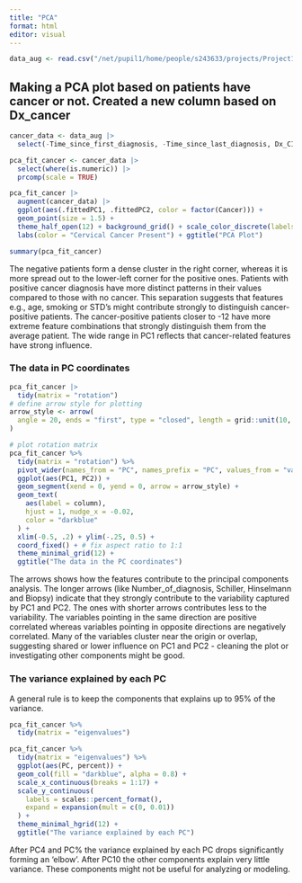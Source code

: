 ```yaml
---
title: "PCA"
format: html
editor: visual
---
```

```r
data_aug <- read.csv("/net/pupil1/home/people/s243633/projects/Project19/Data/03_data_aug.csv")
```


## Making a PCA plot based on patients have cancer or not. Created a new column based on Dx_cancer
```r
cancer_data <- data_aug |> 
  select(-Time_since_first_diagnosis, -Time_since_last_diagnosis, Dx_CIN) |> drop_na()

pca_fit_cancer <- cancer_data |> 
  select(where(is.numeric)) |>  
  prcomp(scale = TRUE)

pca_fit_cancer |> 
  augment(cancer_data) |> 
  ggplot(aes(.fittedPC1, .fittedPC2, color = factor(Cancer))) + 
  geom_point(size = 1.5) +
  theme_half_open(12) + background_grid() + scale_color_discrete(labels = c("0" = "Negative", "1" = "Positive")) +
  labs(color = "Cervical Cancer Present") + ggtitle("PCA Plot")

summary(pca_fit_cancer)

```
The negative patients form a dense cluster in the right corner, whereas it is more spread out to the lower-left corner for the positive ones. Patients with positive cancer diagnosis have more distinct patterns in their values compared to those with no cancer. This separation suggests that features e.g., age, smoking or STD's might contribute strongly to distinguish cancer-positive patients. The cancer-positive patients closer to -12 have more extreme feature combinations that strongly distinguish them from the average patient. The wide range in PC1 reflects that cancer-related features have strong influence. 

### The data in PC coordinates
```r
pca_fit_cancer |> 
  tidy(matrix = "rotation")
# define arrow style for plotting
arrow_style <- arrow(
  angle = 20, ends = "first", type = "closed", length = grid::unit(10, "pt")
)

# plot rotation matrix
pca_fit_cancer %>%
  tidy(matrix = "rotation") %>%
  pivot_wider(names_from = "PC", names_prefix = "PC", values_from = "value") %>%
  ggplot(aes(PC1, PC2)) +
  geom_segment(xend = 0, yend = 0, arrow = arrow_style) +
  geom_text(
    aes(label = column),
    hjust = 1, nudge_x = -0.02, 
    color = "darkblue"
  ) +
  xlim(-0.5, .2) + ylim(-.25, 0.5) +
  coord_fixed() + # fix aspect ratio to 1:1
  theme_minimal_grid(12) +
  ggtitle("The data in the PC coordinates")

```
The arrows shows how the features contribute to the principal components analysis. The longer arrows (like Number_of_diagnosis, Schiller, Hinselmann and Biopsy) indicate that they strongly contribute to the variability captured by PC1 and PC2. The ones with shorter arrows contributes less to the variability. The variables pointing in the same direction are positive correlated whereas variables pointing in opposite directions are negatively correlated. Many of the variables cluster near the origin or overlap, suggesting shared or lower influence on PC1 and PC2 - cleaning the plot or investigating other components might be good.


### The variance explained by each PC

A general rule is to keep the components that explains up to 95% of the variance.
```r
pca_fit_cancer %>%
  tidy(matrix = "eigenvalues")

pca_fit_cancer %>%
  tidy(matrix = "eigenvalues") %>%
  ggplot(aes(PC, percent)) +
  geom_col(fill = "darkblue", alpha = 0.8) +
  scale_x_continuous(breaks = 1:17) +
  scale_y_continuous(
    labels = scales::percent_format(),
    expand = expansion(mult = c(0, 0.01))
  ) +
  theme_minimal_hgrid(12) +
  ggtitle("The variance explained by each PC")
```
After PC4 and PC% the variance explained by each PC drops significantly forming an 'elbow'. After PC10 the other components explain very little variance. These components might not be useful for analyzing or modeling.

